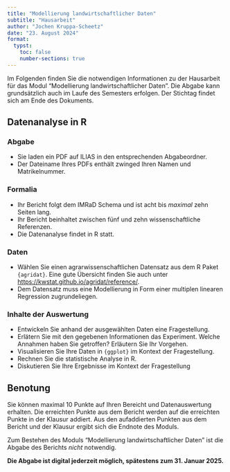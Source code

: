 ```yaml
---
title: "Modellierung landwirtschaftlicher Daten"
subtitle: "Hausarbeit"
author: "Jochen Kruppa-Scheetz"
date: "23. August 2024"
format:
  typst:
    toc: false
    number-sections: true
---
```


Im Folgenden finden Sie die notwendigen Informationen zu der Hausarbeit für das Modul "Modellierung landwirtschaftlicher Daten". Die Abgabe kann grundsätzlich auch im Laufe des Semesters erfolgen. Der Stichtag findet sich am Ende des Dokuments. 

## Datenanalyse in R 

### Abgabe

-   Sie laden ein PDF auf ILIAS in den entsprechenden Abgabeordner.
-   Der Dateiname Ihres PDFs enthält zwinged Ihren Namen und Matrikelnummer.

### Formalia

-   Ihr Bericht folgt dem IMRaD Schema und ist acht bis *maximal* zehn Seiten lang.
-   Ihr Bericht beinhaltet zwischen fünf und zehn wissenschaftliche Referenzen. 
-   Die Datenanalyse findet in R statt. 

### Daten

-   Wählen Sie einen agrarwissenschaftlichen Datensatz aus dem R Paket `{agridat}`. Eine gute Übersicht finden Sie auch unter <https://kwstat.github.io/agridat/reference/>.
-   Dem Datensatz muss eine Modellierung in Form einer multiplen linearen Regression zugrundeliegen. 

### Inhalte der Auswertung

-   Entwickeln Sie anhand der ausgewählten Daten eine Fragestellung.
-   Erlätern Sie mit den gegebenen Informationen das Experiment. Welche Annahmen haben Sie getroffen? Erläutern Sie Ihr Vorgehen.
-   Visualisieren Sie Ihre Daten in `{ggplot}` im Kontext der Fragestellung.
-   Rechnen Sie die statistische Analyse in R.
-   Diskutieren Sie Ihre Ergebnisse im Kontext der Fragestellung

## Benotung

Sie können maximal 10 Punkte auf Ihren Bereicht und Datenauswertung erhalten. Die erreichten Punkte aus dem Bericht werden auf die erreichten Punkte in der Klausur addiert. Aus den aufaddierten Punkten aus dem Bericht und der Klausur ergibt sich die Endnote des Moduls. 

Zum Bestehen des Moduls "Modellierung landwirtschaftlicher Daten" ist die Abgabe des Berichts *nicht* notwendig. 

**Die Abgabe ist digital jederzeit möglich, spätestens zum 31. Januar 2025.**

